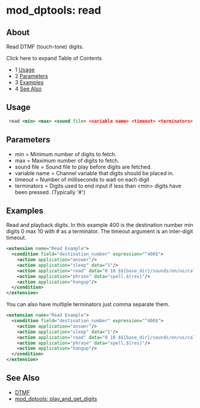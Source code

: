 
# mod_dptools: read 

 

## About

Read DTMF (touch-tone) digits.

Click here to expand Table of Contents

* 1 [Usage](#usage)
* 2 [Parameters](#parameters)
* 3 [Examples](#examples)
* 4 [See Also](#see-also)

## Usage

```xml
 read <min> <max> <sound file> <variable name> <timeout> <terminators>
```

## Parameters

* min = Minimum number of digits to fetch.
* max = Maximum number of digits to fetch.
* sound file = Sound file to play before digits are fetched.
* variable name = Channel variable that digits should be placed in.
* timeout = Number of milliseconds to wait on each digit
* terminators = Digits used to end input if less than \<min> digits have been pressed. (Typically '#')

## Examples

Read and playback digits. In this example 400 is the destination number min digits 0 max 10 with # as a terminator. The timeout argument is an inter-digit timeout.

```xml
<extension name="Read Example">
  <condition field="destination_number" expression="^400$">
    <action application="answer"/>
    <action application="sleep" data="1"/>
    <action application="read" data="0 10 $${base_dir}/sounds/en/us/callie/conference/8000/conf-pin.wav res 10000 #"/>
    <action application="phrase" data="spell,${res}"/>
    <action application="hangup"/>
  </condition>
</extension>
```

You can also have multiple terminators just comma separate them.

```xml
<extension name="Read Example">
  <condition field="destination_number" expression="^400$">
    <action application="answer"/>
    <action application="sleep" data="1"/>
    <action application="read" data="0 10 $${base_dir}/sounds/en/us/callie/conference/8000/conf-pin.wav res 10000 #,*"/>
    <action application="phrase" data="spell,${res}"/>
    <action application="hangup"/>
  </condition>
</extension>
```

## See Also

* [DTMF](../../Configuration/DTMF_9634268.mdx#5-other)
* [mod\_dptools: play\_and\_get\_digits](./6586933.mdx#about)


